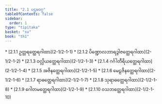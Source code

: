 ```yaml
---
title: "2.1 ပဌမဝဂ္ဂ"
tableOfContents: false
sidebar:
  order: 1
type: "tipitaka"
basket: "su"
book: "th1"
---
```



<DynamicBreadcrumb />



<TableOfContents book="th1" section="2.1">
* [2.1.1 ဥတ္တရတ္ထေရဂါထာ](2-1/2-1-1)
* [2.1.2 ပိဏ္ဍောလဘာရဒွါဇတ္ထေရဂါထာ](2-1/2-1-2)
* [2.1.3 ဝလ္လိယတ္ထေရဂါထာ](2-1/2-1-3)
* [2.1.4 ဂင်္ဂါတီရိယတ္ထေရဂါထာ](2-1/2-1-4)
* [2.1.5 အဇိနတ္ထေရဂါထာ](2-1/2-1-5)
* [2.1.6 မေဠဇိနတ္ထေရဂါထာ](2-1/2-1-6)
* [2.1.7 ရာဓတ္ထေရဂါထာ](2-1/2-1-7)
* [2.1.8 သုရာဓတ္ထေရဂါထာ](2-1/2-1-8)
* [2.1.9 ဂေါတမတ္ထေရဂါထာ](2-1/2-1-9)
* [2.1.10 ဝသဘတ္ထေရဂါထာ](2-1/2-1-10)
</TableOfContents>